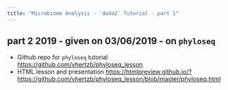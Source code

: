 ```yaml
---
title: "Microbiome Analysis - `dada2` Tutorial - part 1"
---
```


## part 2 2019 - given on 03/06/2019 - on `phyloseq`

* Github repo for `phyloseq` tutorial [https://github.com/vhertzb/phyloseq_lesson](https://github.com/vhertzb/phyloseq_lesson)
* HTML lesson and presentation [https://htmlpreview.github.io/?https://github.com/vhertzb/phyloseq_lesson/blob/master/phyloseq.html](https://htmlpreview.github.io/?https://github.com/vhertzb/phyloseq_lesson/blob/master/phyloseq.html)

